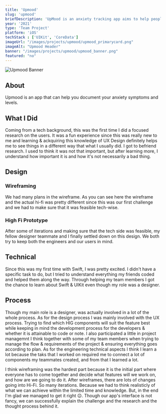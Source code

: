 ```yaml
---
title: 'Upmood'
slug: 'upmood'
briefDescription: 'UpMood is an anxiety tracking app aims to help people document their anxiety levels.'
year: '2021'
type: 'Team Project'
platform: 'iOS'
techStack : ['UIKit', 'CoreData']
imageUrl: "/images/projects/upmood/upmood_primarycard.png"
imageAlt: "Upmood Header"
banner: "/images/projects/upmood/upmood_banner.png"
featured: "no"
---
```


<Image
  alt="Upmood Banner"
  src="/images/projects/upmood/upmood_banner.png"
  width={2538}
  height={1456}
  />

## About
Upmood is an app that can help you document your anxiety symptoms and levels.

## What I Did
Coming from a tech background, this was the first time I did a focused research on the users. It was a fun experience since this was really new to me and learning & ackquiring this knowledge of UX Design definitely helps me to see things in a different way that what I usually did. I got to befriend research. I used to think it was not that important, but after learning more, I understand how important it is and how it's not necessarily a bad thing.

## Design
### Wireframing
We had many plans in the wireframe. As you can see here the wireframe and the actual hi-fi was pretty different since this was our first challenge and we had to make sure that it was feasible tech-wise.

### High Fi Prototype
After some of iterations and making sure that the tech side was feasible, my fellow designer teammate and I finally settled down on this design. We both try to keep both the engineers and our users in mind.

## Technical
Since this was my first time with Swift, I was pretty excited. I didn't have a specific task to do, but I tried to understand everything my friends coded and helped them along the way. Through helping my team members I got the chance to learn about Swift & UIKit even though my role was a designer.

## Process
Though my main role is a designer, was actually involved in a lot of the whole process. As for the design process I was mainly involved with the UX process. Trying to find which HIG components will suit the feature best while keeping in mind the development process for the developers & whether it is attainable to code or note. I also participated a little in project managemnt I think together with some of my team members when trying to manage the flow & requirements of the project & ensuring everything goes according to plan. As for the engineering technical aspects I think I learn a lot because the taks that I worked on required me to connect a lot of components my teammates created, and from that I learned a lot.

I think wireframing was the hardest part because it is the initial part where everyone has to come together and decide what features will we work on, and how are we going to do it. After wireframes, there are lots of changes going into Hi-Fi. So many iterations. Because we had to think realisticly of what we can achieve within the limited time and knowledge. But, in the end I'm glad we managed to get it right 😉. Though our app's interface is not fancy, we can successfully explain the challenge and the research and the thought process behind it.